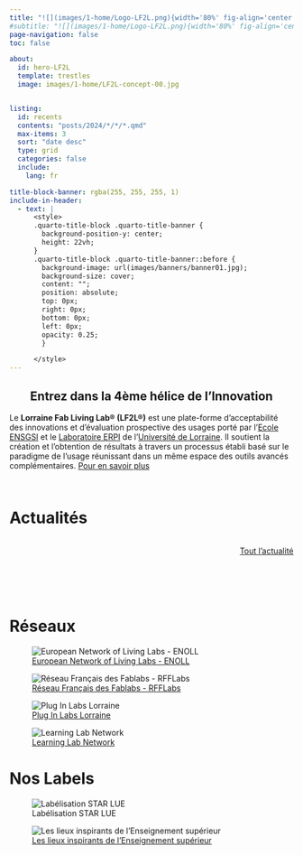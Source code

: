 ```yaml
---
title: "![](images/1-home/Logo-LF2L.png){width='80%' fig-align='center'}"
#subtitle: "![](images/1-home/Logo-LF2L.png){width='80%' fig-align='center'}"
page-navigation: false
toc: false

about:
  id: hero-LF2L  
  template: trestles
  image: images/1-home/LF2L-concept-00.jpg


listing:
  id: recents
  contents: "posts/2024/*/*/*.qmd"
  max-items: 3
  sort: "date desc"
  type: grid
  categories: false
  include:
    lang: fr

title-block-banner: rgba(255, 255, 255, 1)
include-in-header:
  - text: |
      <style>
      .quarto-title-block .quarto-title-banner {
        background-position-y: center;
        height: 22vh;
      }
      .quarto-title-block .quarto-title-banner::before {
        background-image: url(images/banners/banner01.jpg);
        background-size: cover;
        content: "";
        position: absolute;
        top: 0px;
        right: 0px;
        bottom: 0px;
        left: 0px;
        opacity: 0.25;
        }

      </style>
---
```



## Entrez dans la 4ème hélice de l’Innovation {style="text-align:center"}

:::{#hero-LF2L}

Le **Lorraine Fab Living Lab® (LF2L®)** est une plate-forme d'acceptabilité des innovations et d'évaluation prospective des usages
porté par l'[Ecole ENSGSI](https://ensgsi.univ-lorraine.fr/) et le [Laboratoire ERPI](https://erpi.univ-lorraine.fr/) de l'[Université de Lorraine](https://www.univ-lorraine.fr/). 
Il soutient la création et l'obtention de résultats à travers un processus établi basé sur le paradigme de l'usage réunissant dans un même espace des outils avancés complémentaires.  [Pour en savoir plus](/about.html){.btn .btn-primary .btn role="button" data-toggle="tooltip" title="Here's a tooltip" }


::: {layout-nrow=1}
![[](https://ensgsi.univ-lorraine.fr/) ](images/logos/ENSGSI-Horizontal.png)

![[](https://erpi.univ-lorraine.fr/)](images/logos/ERPI-Horizontal.svg)
:::

:::


# Actualités {.center}

::: {#recents}
:::

:::{style="display: flex; justify-content: right; height: 100px;"}
[Tout l'actualité](/blog/){.btn .btn-primary .btn-lg role="button" data-toggle="tooltip" title="Actualité" }
:::





# Réseaux


::: {layout-nrow=1}
![[European Network of Living Labs - ENOLL](https://enoll.org/) ](images/logos/ENOLL.svg)

![[Réseau Français des Fablabs - RFFLabs](https://rfflabs.fr/)](images/logos/RFF.svg)

![[Plug In Labs Lorraine](https://pluginlabs.univ-lorraine.fr/fiche/lorraine-fab-living-lab/)](images/logos/pil.svg)


![[Learning Lab Network](https://www.learninglab-network.com/espace/lorraine-fab-living-lab/)](images/logos/ll.svg)



:::




# Nos Labels

::: {layout-nrow=1}
![Labélisation STAR LUE](images/logos/logo_infra+_2024.png)

![[Les lieux inspirants de l'Enseignement supérieur](https://inspiration.dgesip.fr/Espaces/Lieu/WuMr6/)](images/logos/MESR.svg)
:::



